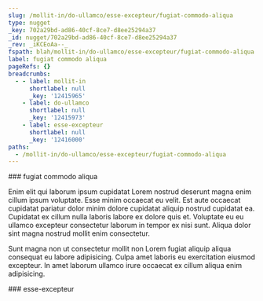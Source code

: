 ```yaml
---
slug: /mollit-in/do-ullamco/esse-excepteur/fugiat-commodo-aliqua
type: nugget
_key: 702a29bd-ad86-40cf-8ce7-d8ee25294a37
_id: nugget/702a29bd-ad86-40cf-8ce7-d8ee25294a37
_rev: _iKCEoAa--_
fspath: blah/mollit-in/do-ullamco/esse-excepteur/fugiat-commodo-aliqua.md
label: fugiat commodo aliqua
pageRefs: {}
breadcrumbs:
  - - label: mollit-in
      shortlabel: null
      _key: '12415965'
    - label: do-ullamco
      shortlabel: null
      _key: '12415973'
    - label: esse-excepteur
      shortlabel: null
      _key: '12416000'
paths:
  - /mollit-in/do-ullamco/esse-excepteur/fugiat-commodo-aliqua
---
```


<NuggetArea>
<Nugget slug="/mollit-in/do-ullamco/esse-excepteur/fugiat-commodo-aliqua" type="nugget" _key="702a29bd-ad86-40cf-8ce7-d8ee25294a37" _id="nugget/702a29bd-ad86-40cf-8ce7-d8ee25294a37" _rev="_iKCEoAa--_" fspath="blah/mollit-in/do-ullamco/esse-excepteur/fugiat-commodo-aliqua.md" label="fugiat commodo aliqua" paths="/mollit-in/do-ullamco/esse-excepteur/fugiat-commodo-aliqua">
<NuggetBody>
### fugiat commodo aliqua

Enim elit qui laborum ipsum cupidatat Lorem nostrud deserunt magna enim cillum ipsum voluptate. Esse minim occaecat eu velit. Est aute occaecat cupidatat pariatur dolor minim dolore cupidatat aliquip nostrud cupidatat ea. Cupidatat ex cillum nulla laboris labore ex dolore quis et. Voluptate eu eu ullamco excepteur consectetur laborum in tempor ex nisi sunt. Aliqua dolor sint magna nostrud mollit enim consectetur.

Sunt magna non ut consectetur mollit non Lorem fugiat aliquip aliqua consequat eu labore adipisicing. Culpa amet laboris eu exercitation eiusmod excepteur. In amet laborum ullamco irure occaecat ex cillum aliqua enim adipisicing.

</NuggetBody>
<Breadcrumbs>
<Crumbs>
<Crumb _key="12415965" label="mollit-in" /><Crumb _key="12415973" label="do-ullamco" /><Crumb _key="12416000" label="esse-excepteur" />
</Crumbs>
</Breadcrumbs>
</Nugget>

<NuggetsInbound>
</NuggetsInbound>
<NuggetsOutbound>
</NuggetsOutbound>
</NuggetArea>
<PassagesInbound>
<Passage direction="inbound" type="passage" _key="12416000" _id="passage/12416000" _rev="_iKCEoAa---" label="esse-excepteur" passage="esse-excepteur" fspath="blah/mollit-in/do-ullamco/esse-excepteur" paths="/mollit-in/do-ullamco/esse-excepteur" slug="/mollit-in/do-ullamco/esse-excepteur">
<NuggetBody>
### esse-excepteur

</NuggetBody>
<Breadcrumbs>
<Crumbs>
<Crumb _key="12415965" label="mollit-in" /><Crumb _key="12415973" label="do-ullamco" />
</Crumbs>
</Breadcrumbs>
</Passage>

</PassagesInbound>
<PassagesOutbound>
</PassagesOutbound>